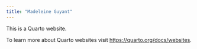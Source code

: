 ```yaml
---
title: "Madeleine Guyant"
---
```


This is a Quarto website.

To learn more about Quarto websites visit <https://quarto.org/docs/websites>.
